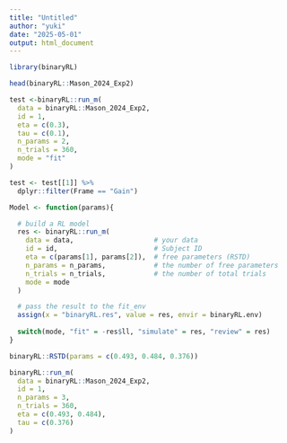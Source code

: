 ```yaml
---
title: "Untitled"
author: "yuki"
date: "2025-05-01"
output: html_document
---
```

```r
library(binaryRL)
```

```r
head(binaryRL::Mason_2024_Exp2)
```

```r
test <-binaryRL::run_m(
  data = binaryRL::Mason_2024_Exp2,                    
  id = 1,                       
  eta = c(0.3),  
  tau = c(0.1),
  n_params = 2,            
  n_trials = 360,            
  mode = "fit"
)

test <- test[[1]] %>%
  dplyr::filter(Frame == "Gain")
```

```r
Model <- function(params){

  # build a RL model
  res <- binaryRL::run_m(
    data = data,                    # your data
    id = id,                        # Subject ID
    eta = c(params[1], params[2]),  # free parameters (RSTD)
    n_params = n_params,            # the number of free parameters
    n_trials = n_trials,            # the number of total trials
    mode = mode
  )

  # pass the result to the fit_env
  assign(x = "binaryRL.res", value = res, envir = binaryRL.env)
  
  switch(mode, "fit" = -res$ll, "simulate" = res, "review" = res)
}
```

```r
binaryRL::RSTD(params = c(0.493, 0.484, 0.376))

binaryRL::run_m(
  data = binaryRL::Mason_2024_Exp2,
  id = 1,
  n_params = 3,
  n_trials = 360,
  eta = c(0.493, 0.484),
  tau = c(0.376)
)
```